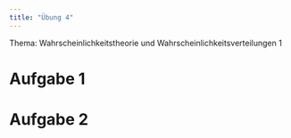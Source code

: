 ```yaml
---
title: "Übung 4"
---
```



Thema: Wahrscheinlichkeitstheorie und Wahrscheinlichkeitsverteilungen 1

# Aufgabe 1





# Aufgabe 2










